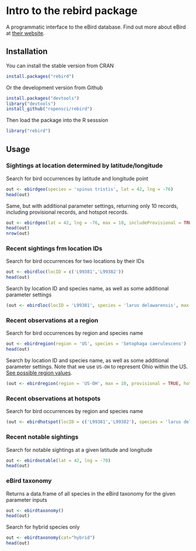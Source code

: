 <!--
%\VignetteEngine{knitr::docco_classic}
%\VignetteIndexEntry{rebird vignette}
-->

# Intro to the rebird package

A programmatic interface to the eBird database. Find out more about eBird at [their website](http://ebird.org/content/ebird/).

## Installation

You can install the stable version from CRAN

```r
install.packages("rebird")
```

Or the development version from Github

```r
install.packages("devtools")
library("devtools")
install_github("ropensci/rebird")
```

Then load the package into the R sesssion

```r
library("rebird")
```

## Usage

### Sightings at location determined by latitude/longitude

Search for bird occurrences by latitude and longitude point

```r
out <- ebirdgeo(species = 'spinus tristis', lat = 42, lng = -76)
head(out)
```

Same, but with additional parameter settings, returning only 10 records, including provisional records, and hotspot records. 

```r
out <- ebirdgeo(lat = 42, lng = -76, max = 10, includeProvisional = TRUE, hotspot = TRUE)
head(out)
nrow(out)
```


### Recent sightings frm location IDs

Search for bird occurrences for two locations by their IDs 

```r
out <- ebirdloc(locID = c('L99381','L99382'))
head(out)
```

Search by location ID and species name, as well as some additional parameter settings 

```r
(out <- ebirdloc(locID = 'L99381', species = 'larus delawarensis', max = 10, provisional = TRUE, hotspot=TRUE))
```


### Recent observations at a region

Search for bird occurrences by region and species name

```r
out <- ebirdregion(region = 'US', species = 'Setophaga caerulescens')
head(out)
```

Search by location ID and species name, as well as some additional parameter settings. Note that we use `US-OH` to represent Ohio within the US. [See possible region values](https://confluence.cornell.edu/display/CLOISAPI/eBird-1.1-RegionCodeReference).

```r
(out <- ebirdregion(region = 'US-OH', max = 10, provisional = TRUE, hotspot = TRUE))
```


### Recent observations at hotspots

Search for bird occurrences by region and species name

```r
(out <- ebirdhotspot(locID = c('L99381','L99382'), species = 'larus delawarensis'))
```


### Recent notable sightings

Search for notable sightings at a given latitude and longitude

```r
out <- ebirdnotable(lat = 42, lng = -70)
head(out)
```


### eBird taxonomy

Returns a data.frame of all species in the eBird taxonomy for the given parameter inputs

```r
out <- ebirdtaxonomy()
head(out)
```

Search for hybrid species only

```r
out <- ebirdtaxonomy(cat="hybrid")
head(out)
```